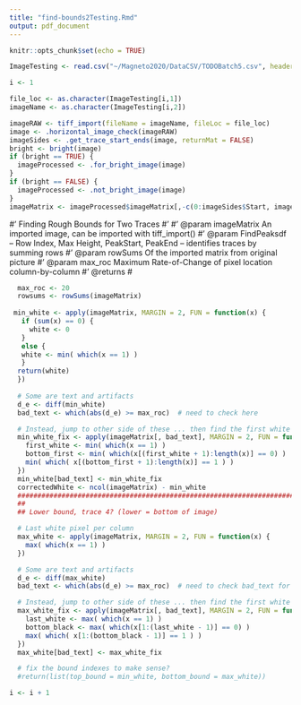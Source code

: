```yaml
---
title: "find-bounds2Testing.Rmd"
output: pdf_document
---
```


```r
knitr::opts_chunk$set(echo = TRUE)
```

```r
ImageTesting <- read.csv("~/Magneto2020/DataCSV/TODOBatch5.csv", header = TRUE, stringsAsFactors = FALSE)
```
```r
i <- 1
```

```r

file_loc <- as.character(ImageTesting[i,1])
imageName <- as.character(ImageTesting[i,2])

imageRAW <- tiff_import(fileName = imageName, fileLoc = file_loc)
image <- .horizontal_image_check(imageRAW)
imageSides <- .get_trace_start_ends(image, returnMat = FALSE)
bright <- bright(image)
if (bright == TRUE) {
  imageProcessed <- .for_bright_image(image)
}
if (bright == FALSE) {
  imageProcessed <- .not_bright_image(image)
}
imageMatrix <- imageProcessed$imageMatrix[,-c(0:imageSides$Start, imageSides$End:ncol(imageProcessed$imageMatrix))]
```

#' Finding Rough Bounds for Two Traces
#'
#' @param imageMatrix An imported image, can be imported with tiff_import()
#' @param FindPeaksdf -- Row Index, Max Height, PeakStart, PeakEnd -- identifies traces by summing rows
#' @param rowSums Of the imported matrix from original picture
#' @param max_roc Maximum Rate-of-Change of pixel location column-by-column
#' @returns
#
```r
  max_roc <- 20
  rowsums <- rowSums(imageMatrix)
  
 min_white <- apply(imageMatrix, MARGIN = 2, FUN = function(x) {
   if (sum(x) == 0) {
     white <- 0
   } 
   else {
   white <- min( which(x == 1) )
   }
  return(white)
  })
  
  # Some are text and artifacts
  d_e <- diff(min_white)
  bad_text <- which(abs(d_e) >= max_roc)  # need to check here

  # Instead, jump to other side of these ... then find the first white going down
  min_white_fix <- apply(imageMatrix[, bad_text], MARGIN = 2, FUN = function(x) {
    first_white <- min( which(x == 1) )
    bottom_first <- min( which(x[(first_white + 1):length(x)] == 0) )
    min( which( x[(bottom_first + 1):length(x)] == 1 ) )
  })
  min_white[bad_text] <- min_white_fix
  correctedWhite <- ncol(imageMatrix) - min_white
  ############################################################################
  ##
  ## Lower bound, trace 4? (lower = bottom of image)

  # Last white pixel per column
  max_white <- apply(imageMatrix, MARGIN = 2, FUN = function(x) {
    max( which(x == 1) )
  })

  # Some are text and artifacts
  d_e <- diff(max_white)
  bad_text <- which(abs(d_e) >= max_roc)  # need to check bad_text for length > 1

  # Instead, jump to other side of these ... then find the first white going down
  max_white_fix <- apply(imageMatrix[, bad_text], MARGIN = 2, FUN = function(x) {
    last_white <- max( which(x == 1) )
    bottom_black <- max( which(x[1:(last_white - 1)] == 0) )
    max( which( x[1:(bottom_black - 1)] == 1 ) )
  })
  max_white[bad_text] <- max_white_fix

  # fix the bound indexes to make sense?
  #return(list(top_bound = min_white, bottom_bound = max_white))


```


```r
i <- i + 1
```

